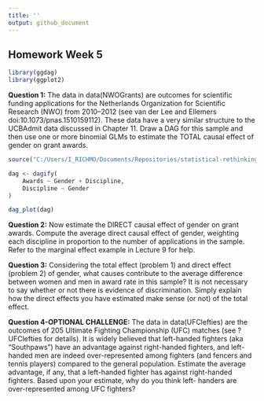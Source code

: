 ```yaml
---
title: ''
output: github_document
---
```


## Homework Week 5

```r
library(ggdag)
library(ggplot2)
```


**Question 1:** The data in data(NWOGrants) are outcomes for scientific funding applications for the Netherlands Organization for Scientific Research (NWO) from 2010–2012 (see van der Lee and Ellemers doi:10.1073/pnas.1510159112). These data have a very similar structure to the UCBAdmit data discussed in Chapter 11. Draw a DAG for this sample and then use one or more binomial GLMs to estimate the TOTAL causal effect of gender on grant awards.  

```r
source("C:/Users/I_RICHMO/Documents/Repositories/statistical-rethinking/R/dag_plot.R")

dag <- dagify(
    Awards ~ Gender + Discipline, 
    Discipline ~ Gender
)

dag_plot(dag)
```


**Question 2:** Now estimate the DIRECT causal effect of gender on grant awards. Compute the average direct causal effect of gender, weighting each discipline in proportion to the number of applications in the sample. Refer to the marginal effect example in Lecture 9 for help.  


**Question 3:** Considering the total effect (problem 1) and direct effect (problem 2) of gender, what causes contribute to the average difference between women and men in award rate in this sample? It is not necessary to say whether or not there is evidence of discrimination. Simply explain how the direct effects you have estimated make sense (or not) of the total effect.  



**Question 4-OPTIONAL CHALLENGE:** The data in data(UFClefties) are the outcomes of 205 Ultimate Fighting Championship (UFC) matches (see ?UFClefties for details). It is widely believed that left-handed fighters (aka “Southpaws”) have an advantage against right-handed fighters, and left-handed men are indeed over-represented among fighters (and fencers and tennis players) compared to the general population. Estimate the average advantage, if any, that a left-handed fighter has against right-handed fighters. Based upon your estimate, why do you think left-
handers are over-represented among UFC fighters?